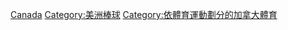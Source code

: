 [[Category:各國棒球|Canada]]
[[Category:美洲棒球|Category:美洲棒球]]
[[Category:依體育運動劃分的加拿大體育|Category:依體育運動劃分的加拿大體育]]
